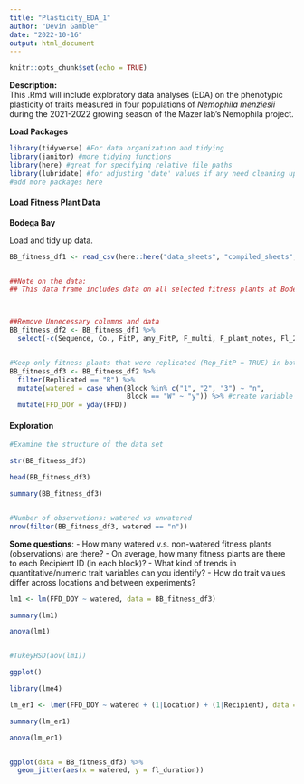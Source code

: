 ```yaml
---
title: "Plasticity_EDA_1"
author: "Devin Gamble"
date: "2022-10-16"
output: html_document
---
```


```r
knitr::opts_chunk$set(echo = TRUE)
```

**Description:**  
This .Rmd will include exploratory data analyses (EDA) on the phenotypic plasticity of traits measured in four populations of *Nemophila menziesii* during the 2021-2022 growing season of the Mazer lab's Nemophila project. 



**Load Packages**  

```r
library(tidyverse) #For data organization and tidying
library(janitor) #more tidying functions
library(here) #great for specifying relative file paths
library(lubridate) #for adjusting 'date' values if any need cleaning up
#add more packages here


```



#### Load Fitness Plant Data  

**Bodega Bay**  

Load and tidy up data.
```r

BB_fitness_df1 <- read_csv(here::here("data_sheets", "compiled_sheets", "BB_mastersheet_v2_allFitness-only_2022-08-18.csv")) # You should edit the file path (i.e., edit/remove folder names) to load the csv from the folder you've stored it in


##Note on the data:
## This data frame includes data on all selected fitness plants at Bodega Bay from 2021-2022. There were 3 experimental blocks and a total of 156 (+1; 160) point-locations. Plants in block 'W' received supplemental water and had, when available, 3 fitness plants chosen. Recipient ID's (Genotypes) that were present in both the regular and water blocks had, when available, 3 fitness plants chosen (Replicated = R). Important trait-related columns include germination date, the number of closed fruit, number of total fruit, seed count, mean seed mass (msm_all), mean seeds per fruit, total estimated seed production, first flowering date (FFD), days from germination to flower, flowering duration, and survival.



##Remove Unnecessary columns and data
BB_fitness_df2 <- BB_fitness_df1 %>% 
  select(-c(Sequence, Co., FitP, any_FitP, F_multi, F_plant_notes, Fl_2.25:flr_P, seeds_weighed_d1:msm_d9))


#Keep only fitness plants that were replicated (Rep_FitP = TRUE) in both experiments
BB_fitness_df3 <- BB_fitness_df2 %>% 
  filter(Replicated == "R") %>% 
  mutate(watered = case_when(Block %in% c("1", "2", "3") ~ "n",
                             Block == "W" ~ "y")) %>% #create variable to indicate treatment
  mutate(FFD_DOY = yday(FFD))

```




#### Exploration  

```r




#Examine the structure of the data set

str(BB_fitness_df3)

head(BB_fitness_df3)

summary(BB_fitness_df3)


#Number of observations: watered vs unwatered
nrow(filter(BB_fitness_df3, watered == "n"))
```


**Some questions**:
- How many watered v.s. non-watered fitness plants (observations) are there?
- On average, how many fitness plants are there to each Recipient ID (in each block)?
- What kind of trends in quantitative/numeric trait variables can you identify?
- How do trait values differ across locations and between experiments?




```r
lm1 <- lm(FFD_DOY ~ watered, data = BB_fitness_df3)

summary(lm1)

anova(lm1)


#TukeyHSD(aov(lm1))

ggplot()
```


```r

library(lme4)

lm_er1 <- lmer(FFD_DOY ~ watered + (1|Location) + (1|Recipient), data = BB_fitness_df3)

summary(lm_er1)

anova(lm_er1)


ggplot(data = BB_fitness_df3) %>% 
  geom_jitter(aes(x = watered, y = fl_duration))

```



